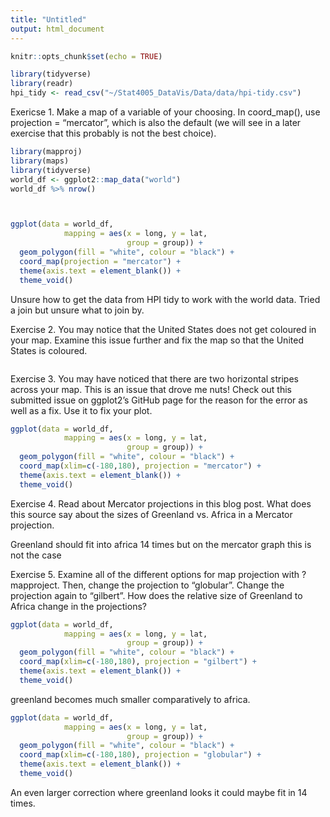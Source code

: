 ```yaml
---
title: "Untitled"
output: html_document
---
```


```r
knitr::opts_chunk$set(echo = TRUE)
```

```r
library(tidyverse)
library(readr)
hpi_tidy <- read_csv("~/Stat4005_DataVis/Data/data/hpi-tidy.csv")
```

Exericse 1. Make a map of a variable of your choosing. In coord_map(), use projection = "mercator", which is also the default (we will see in a later exercise that this probably is not the best choice).

```r
library(mapproj)
library(maps)
library(tidyverse)
world_df <- ggplot2::map_data("world")
world_df %>% nrow()



ggplot(data = world_df,
            mapping = aes(x = long, y = lat,
                          group = group)) +
  geom_polygon(fill = "white", colour = "black") +
  coord_map(projection = "mercator") +
  theme(axis.text = element_blank()) +
  theme_void()

```
Unsure how to get the data from HPI tidy to work with the world data. Tried a join but unsure what to join by.

Exercise 2. You may notice that the United States does not get coloured in your map. Examine this issue further and fix the map so that the United States is coloured.



```r

```


Exercise 3. You may have noticed that there are two horizontal stripes across your map. This is an issue that drove me nuts! Check out this submitted issue on ggplot2’s GitHub page for the reason for the error as well as a fix. Use it to fix your plot.

```r
ggplot(data = world_df,
            mapping = aes(x = long, y = lat,
                          group = group)) +
  geom_polygon(fill = "white", colour = "black") +
  coord_map(xlim=c(-180,180), projection = "mercator") +
  theme(axis.text = element_blank()) +
  theme_void()
```


Exercise 4. Read about Mercator projections in this blog post. What does this source say about the sizes of Greenland vs. Africa in a Mercator projection.

Greenland should fit into africa 14 times but on the mercator graph this is not the case



Exercise 5. Examine all of the different options for map projection with ?mapproject. Then, change the projection to "globular". Change the projection again to "gilbert". How does the relative size of Greenland to Africa change in the projections?

```r
ggplot(data = world_df,
            mapping = aes(x = long, y = lat,
                          group = group)) +
  geom_polygon(fill = "white", colour = "black") +
  coord_map(xlim=c(-180,180), projection = "gilbert") +
  theme(axis.text = element_blank()) +
  theme_void()
```
greenland becomes much smaller comparatively to africa. 

```r
ggplot(data = world_df,
            mapping = aes(x = long, y = lat,
                          group = group)) +
  geom_polygon(fill = "white", colour = "black") +
  coord_map(xlim=c(-180,180), projection = "globular") +
  theme(axis.text = element_blank()) +
  theme_void()
```
An even larger correction where greenland looks it could maybe fit in 14 times.


